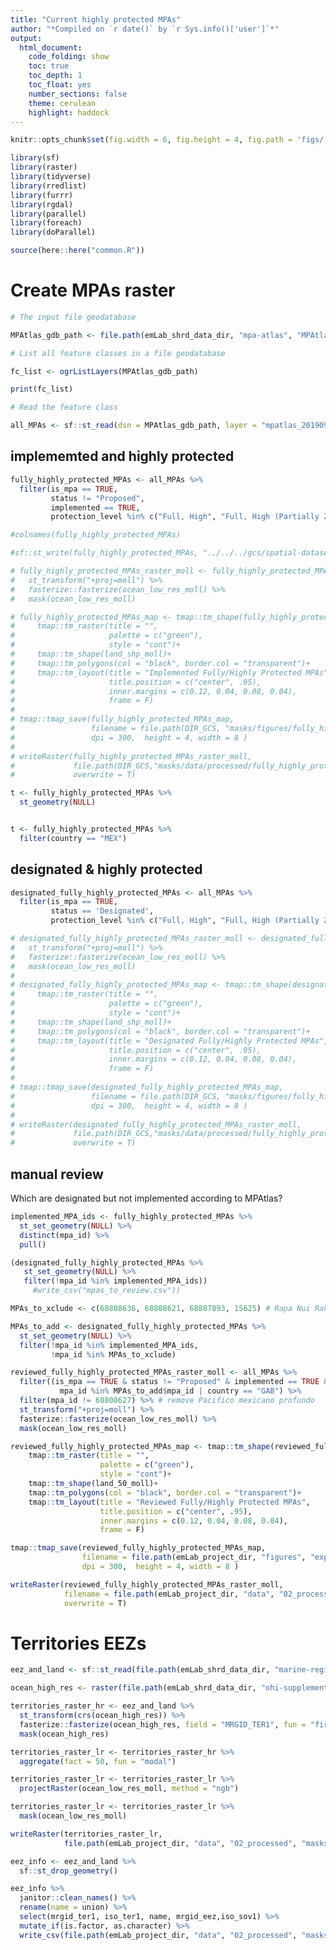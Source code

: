 ```yaml
---
title: "Current highly protected MPAs"
author: "*Compiled on `r date()` by `r Sys.info()['user']`*"
output: 
  html_document:
    code_folding: show
    toc: true
    toc_depth: 1
    toc_float: yes
    number_sections: false
    theme: cerulean
    highlight: haddock
---
```


```r
knitr::opts_chunk$set(fig.width = 6, fig.height = 4, fig.path = 'figs/',message = FALSE, warning = FALSE)

library(sf)
library(raster)
library(tidyverse)
library(rredlist)
library(furrr)
library(rgdal)
library(parallel)
library(foreach)
library(doParallel)

source(here::here("common.R"))
```

# Create MPAs raster

```r
# The input file geodatabase

MPAtlas_gdb_path <- file.path(emLab_shrd_data_dir, "mpa-atlas", "MPAtlas_20190910.gdb/")

# List all feature classes in a file geodatabase

fc_list <- ogrListLayers(MPAtlas_gdb_path)

print(fc_list)

# Read the feature class

all_MPAs <- sf::st_read(dsn = MPAtlas_gdb_path, layer = "mpatlas_20190910_poly")
```

## implememted and highly protected

```r
fully_highly_protected_MPAs <- all_MPAs %>% 
  filter(is_mpa == TRUE,  
         status != "Proposed", 
         implemented == TRUE,
         protection_level %in% c("Full, High", "Full, High (Partially Zoned)"))

#colnames(fully_highly_protected_MPAs)

#sf::st_write(fully_highly_protected_MPAs, "../../../gcs/spatial-datasets/MPAtlas_20190910/fully_and_highly_protected_implemented_MPAs.shp", delete_layer=TRUE)

# fully_highly_protected_MPAs_raster_moll <- fully_highly_protected_MPAs %>% 
#   st_transform("+proj=moll") %>% 
#   fasterize::fasterize(ocean_low_res_moll) %>% 
#   mask(ocean_low_res_moll)

# fully_highly_protected_MPAs_map <- tmap::tm_shape(fully_highly_protected_MPAs_raster_moll)+
#     tmap::tm_raster(title = "",
#                     palette = c("green"),
#                     style = "cont")+
#     tmap::tm_shape(land_shp_moll)+
#     tmap::tm_polygons(col = "black", border.col = "transparent")+
#     tmap::tm_layout(title = "Implemented Fully/Highly Protected MPAs",
#                     title.position = c("center", .95),
#                     inner.margins = c(0.12, 0.04, 0.08, 0.04), 
#                     frame = F)
# 
# tmap::tmap_save(fully_highly_protected_MPAs_map,
#                 filename = file.path(DIR_GCS, "masks/figures/fully_highly_protected_implemented_MPAs.png"),
#                 dpi = 300,  height = 4, width = 8 )
# 
# writeRaster(fully_highly_protected_MPAs_raster_moll, 
#             file.path(DIR_GCS,"masks/data/processed/fully_highly_protected_implemented_MPAs.tif"),
#             overwrite = T)

t <- fully_highly_protected_MPAs %>%
  st_geometry(NULL)


t <- fully_highly_protected_MPAs %>% 
  filter(country == "MEX")


```

## designated & highly protected

```r
designated_fully_highly_protected_MPAs <- all_MPAs %>% 
  filter(is_mpa == TRUE,  
         status == 'Designated',  
         protection_level %in% c("Full, High", "Full, High (Partially Zoned)"))

# designated_fully_highly_protected_MPAs_raster_moll <- designated_fully_highly_protected_MPAs %>% 
#   st_transform("+proj=moll") %>% 
#   fasterize::fasterize(ocean_low_res_moll) %>% 
#   mask(ocean_low_res_moll)
# 
# designated_fully_highly_protected_MPAs_map <- tmap::tm_shape(designated_fully_highly_protected_MPAs_raster_moll)+
#     tmap::tm_raster(title = "",
#                     palette = c("green"),
#                     style = "cont")+
#     tmap::tm_shape(land_shp_moll)+
#     tmap::tm_polygons(col = "black", border.col = "transparent")+
#     tmap::tm_layout(title = "Designated Fully/Highly Protected MPAs",
#                     title.position = c("center", .95),
#                     inner.margins = c(0.12, 0.04, 0.08, 0.04), 
#                     frame = F)
# 
# tmap::tmap_save(designated_fully_highly_protected_MPAs_map,
#                 filename = file.path(DIR_GCS, "masks/figures/fully_highly_protected_designated_MPAs.png"),
#                 dpi = 300,  height = 4, width = 8 )
# 
# writeRaster(designated_fully_highly_protected_MPAs_raster_moll, 
#             file.path(DIR_GCS,"masks/data/processed/fully_highly_protected_designated_MPAs.tif"), 
#             overwrite = T)
```

## manual review

Which are designated but not implemented according to MPAtlas?

```r
implemented_MPA_ids <- fully_highly_protected_MPAs %>% 
  st_set_geometry(NULL) %>% 
  distinct(mpa_id) %>% 
  pull()

(designated_fully_highly_protected_MPAs %>% 
   st_set_geometry(NULL) %>% 
   filter(!mpa_id %in% implemented_MPA_ids))
     #write_csv("mpas_to_review.csv"))
```

```r
MPAs_to_xclude <- c(68808636, 68808621, 68807893, 15625) # Rapa Nui Rahui	, Islas del Pacífico de la Península de Baja California Core Zone, Ascension, Natural Park of the Coral Sea	, 

MPAs_to_add <- designated_fully_highly_protected_MPAs %>% 
  st_set_geometry(NULL) %>% 
  filter(!mpa_id %in% implemented_MPA_ids,
         !mpa_id %in% MPAs_to_xclude)
```

```r
reviewed_fully_highly_protected_MPAs_raster_moll <- all_MPAs %>% 
  filter((is_mpa == TRUE & status != "Proposed" & implemented == TRUE & protection_level %in% c("Full, High", "Full, High (Partially Zoned)")) | 
           mpa_id %in% MPAs_to_add$mpa_id | country == "GAB") %>% 
  filter(mpa_id != 68808627) %>% # remove Pacifico mexicano profundo
  st_transform("+proj=moll") %>% 
  fasterize::fasterize(ocean_low_res_moll) %>% 
  mask(ocean_low_res_moll)

reviewed_fully_highly_protected_MPAs_map <- tmap::tm_shape(reviewed_fully_highly_protected_MPAs_raster_moll)+
    tmap::tm_raster(title = "",
                    palette = c("green"),
                    style = "cont")+
    tmap::tm_shape(land_50_moll)+
    tmap::tm_polygons(col = "black", border.col = "transparent")+
    tmap::tm_layout(title = "Reviewed Fully/Highly Protected MPAs",
                    title.position = c("center", .95),
                    inner.margins = c(0.12, 0.04, 0.08, 0.04), 
                    frame = F)

tmap::tmap_save(reviewed_fully_highly_protected_MPAs_map,
                filename = file.path(emLab_project_dir, "figures", "exploratory", "fully_highly_protected_reviewed_MPAs.png"),
                dpi = 300,  height = 4, width = 8 )

writeRaster(reviewed_fully_highly_protected_MPAs_raster_moll, 
            filename = file.path(emLab_project_dir, "data", "02_processed", "masks", "fully_highly_protected_reviewed_MPAs.tif"),
            overwrite = T)
```

# Territories EEZs

```r
eez_and_land <- sf::st_read(file.path(emLab_shrd_data_dir, "marine-regions-EEZ-land-union-v3-202003", "EEZ_Land_v3_202030.shp"))

ocean_high_res <- raster(file.path(emLab_shrd_data_dir, "ohi-supplement", "ocean.tif"))

territories_raster_hr <- eez_and_land %>% 
  st_transform(crs(ocean_high_res)) %>% 
  fasterize::fasterize(ocean_high_res, field = "MRGID_TER1", fun = "first") %>% 
  mask(ocean_high_res)

territories_raster_lr <- territories_raster_hr %>% 
  aggregate(fact = 50, fun = "modal")

territories_raster_lr <- territories_raster_lr %>% 
  projectRaster(ocean_low_res_moll, method = "ngb") 

territories_raster_lr <- territories_raster_lr %>% 
  mask(ocean_low_res_moll)

writeRaster(territories_raster_lr, 
            file.path(emLab_project_dir, "data", "02_processed", "masks", "territories.tif"), overwrite = T)

eez_info <- eez_and_land %>% 
  sf::st_drop_geometry()

eez_info %>% 
  janitor::clean_names() %>% 
  rename(name = union) %>% 
  select(mrgid_ter1, iso_ter1, name, mrgid_eez,iso_sov1) %>% 
  mutate_if(is.factor, as.character) %>% 
  write_csv(file.path(emLab_project_dir, "data", "02_processed", "masks", "territories_lookup.csv"))
```
